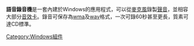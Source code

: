 {{noteTA
|G1=IT
}}
{{Infobox Windows component
| name               = 語音錄音機
| logo               =  Sound Recorder icon.png
| logo_size          = 64px
| screenshot         = 錄音機.png
| screenshot_size    = 250px
| caption            =  [[Windows_Vista|Windows Vista]]中錄音機的截圖
| included_with      = [[Microsoft_Windows|Microsoft Windows]]
| replaces           = 
| replaced_by        = 
| related_components = -{}-
* [[Windows_Media_Player|Windows Media Player]]
* [[Media_Control_Interface|Media Control Interface]]
* Windows Audio service
* [[Audio_Compression_Manager|Audio Compression Manager]]
}}

'''語音錄音機'''是一套內建於Windows的應用程式，可以從[[麥克風|麥克風]]錄製[[聲音|聲音]]，並相容大部分[[音效卡|音效卡]]。錄音可保存為[[wma|wma]]及[[wav|wav]]格式，一次可錄60秒甚至更長，質素可達CD標準。

{{Microsoft Windows components}}

[[Category:Windows組件|Category:Windows組件]]